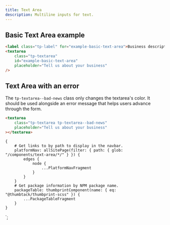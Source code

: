 ```yaml
---
title: Text Area
description: Multiline inputs for text.
---
```



<ComponentHeader data={props.data} />

## Basic Text Area example

```html
<label class="tp-label" for="example-basic-text-area">Business description</label>
<textarea
    class="tp-textarea"
    id="example-basic-text-area"
    placeholder="Tell us about your business"
/>
```

## Text Area with an error

The `tp-textarea--bad-news` class only changes the textarea's color. It should be used alongside an error message that helps users advance through the form.

```html
<textarea
    class="tp-textarea tp-textarea--bad-news"
    placeholder="Tell us about your business"
></textarea>
```

<ComponentFooter data={props.data} />

    {
        # Get links to by path to display in the navbar.
        platformNav: allSitePage(filter: { path: { glob: "/components/text-area/*/" } }) {
            edges {
                node {
                    ...PlatformNavFragment
                }
            }
        }
        # Get package information by NPM package name.
        packageTable: thumbprintComponent(name: { eq: "@thumbtack/thumbprint-scss" }) {
            ...PackageTableFragment
        }
    }
`;
